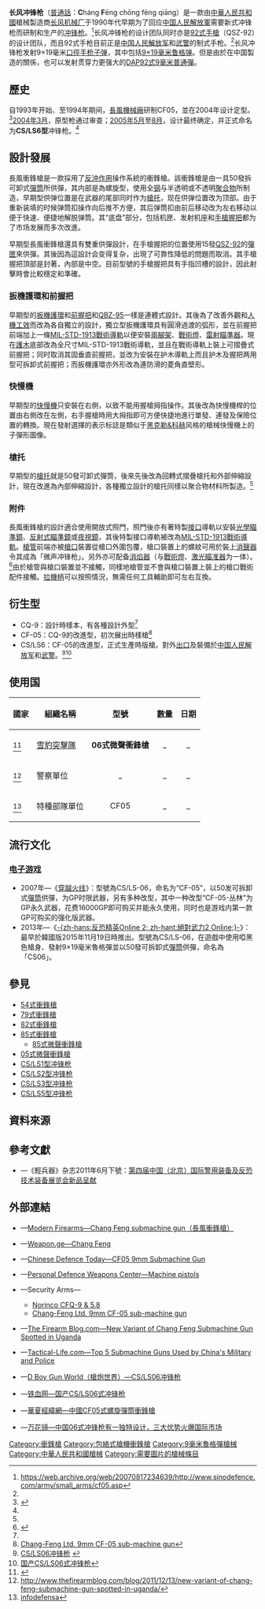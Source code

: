 {{noteTA
|G1=軍事
|G2=長度單位
|G3=Firearms
}}
{{Infobox Weapon
|name= CS/LS6式9毫米轻型冲锋枪
|image= 
|image_size= 300px
|caption= 
|origin= {{flagcountry|People's Republic of China}}
|type= [[冲锋枪|冲锋枪]]
<!-- Type selection -->
|is_ranged= yes
|is_bladed= 
|is_explosive= 
|is_artillery= 
|is_vehicle= 
|is_missile= 
|is_UK= 
<!-- Service history -->
|service= 2005年—
|used_by= {{flagcountry|People's Republic of China}}<div class="NavFrame collapsed" style="color: black; background-color: #FFFFFF; margin: 0 auto; padding: 0 10px; text-align: left;"><div class="NavHead" style="background-color: #FFFFFF; margin: 0 auto; padding: 0 10px; font-weight:normal;"></div><div class="NavContent" style="background-color: #FFFFFF; margin: 0 auto; padding: 0 10px;">
* [[中国人民解放军|中国人民解放军]]
* [[中国人民武装警察部队|中国人民武装警察部队]]
</div>
</div>
|wars= 
<!-- Production history -->
|designer= [[長風機械廠|長風機械廠]]
|design_date= 1993年、1994—2004年
|manufacturer= 長風機械廠
|unit_cost= 
|production_date= 2005年—
|number= 
|variants= <div class="NavFrame collapsed" style="color: black; background-color: #FFFFFF; margin: 0 auto; padding: 0 10px; text-align: left;"><div class="NavHead" style="background-color: #FFFFFF; margin: 0 auto; padding: 0 10px; font-weight:normal;"></div><div class="NavContent" style="background-color: #FFFFFF; margin: 0 auto; padding: 0 10px;">
* CQ-9（設計時樣本）
* CF-05（初次展出時樣本）
* CS/LS-06（生產時版本）
</div>
</div>
<!-- General specifications -->
|spec_label= 
|weight= 空槍：2.1[[千克|千克]]（4.63[[磅|磅]]）
|length=<div class="NavFrame collapsed" style="color: black; background-color: #FFFFFF; margin: 0 auto; padding: 0 10px; text-align: left;"><div class="NavHead" style="background-color: #FFFFFF; margin: 0 auto; padding: 0 10px; font-weight:normal;"></div><div class="NavContent" style="background-color: #FFFFFF; margin: 0 auto; padding: 0 10px;"> 
* 無[[抑制器|消声器]]：
** 槍托縮折：412[[毫米|毫米]]（16.22[[英寸|英寸]]）
** 槍托伸展：595毫米（23.43英吋）
* 加装消声器：
** 槍托縮折：631毫米（24.84英吋）
** 槍托伸展：814毫米（32.05英吋）
</div>
</div>
|part_length= 250毫米（9.84英吋）
|width= 64毫米（2.52英吋）
|height= 195毫米（7.68英吋）
|diameter= 
|crew= 
<!-- Ranged weapon specifications --> 
|cartridge= [[9×19mm魯格彈|DAP92式9毫米普通彈]]
|caliber= 9.02毫米（.355英吋）
|barrels= 1根，標準[[膛線|膛線]]纏距為1：10，膛線4條，右旋，槍管與[[槍口|槍口]]裝置並不接觸，槍口裝置以上可裝上[[消焰器|消焰器]]或[[抑制器|消聲器]]
|action= <div class="NavFrame collapsed" style="color: black; background-color: #FFFFFF; margin: 0 auto; padding: 0 10px; text-align: left;"><div class="NavHead" style="background-color: #FFFFFF; margin: 0 auto; padding: 0 10px; font-weight:normal;"></div><div class="NavContent" style="background-color: #FFFFFF; margin: 0 auto; padding: 0 10px;">
* [[開放式槍栓|開放式槍栓]]
* [[反沖作用_(槍械)|反沖作用]]
* [[包絡式槍機|包絡式槍機]]
</div>
</div>
|mode= {{Link-en|半自動槍械|Semi-automatic firearm|半自動}}、[[自動火器|全自動]]，可[[擊發調變槍械|靈巧轉換]]
|rate= 800發／分鐘
|velocity= 400[[米每秒|米／秒]]（1,313.34[[英尺每秒|英尺／秒]]）
|range= 100—150[[米_(单位)|公尺]]（109.36—164.04[[码|码]]，328.08—492.13[[英尺|英尺]]）
|max_range= 
|feed= <div class="NavFrame collapsed" style="color: black; background-color: #FFFFFF; margin: 0 auto; padding: 0 10px; text-align: left;"><div class="NavHead" style="background-color: #FFFFFF; margin: 0 auto; padding: 0 10px; font-weight:normal;"></div><div class="NavContent" style="background-color: #FFFFFF; margin: 0 auto; padding: 0 10px;">
* 50發可拆卸式[[彈匣#彈筒|彈筒]]
* 15發[[92式手槍|QSZ-92]]可拆卸式[[彈匣|彈匣]]（初期）
</div>
</div>
|sights= <div class="NavFrame collapsed" style="color: black; background-color: #FFFFFF; margin: 0 auto; padding: 0 10px; text-align: left;"><div class="NavHead" style="background-color: #FFFFFF; margin: 0 auto; padding: 0 10px; font-weight:normal;"></div><div class="NavContent" style="background-color: #FFFFFF; margin: 0 auto; padding: 0 10px;">
* [[機械瞄具|機械瞄具]]：開放式[[照門|照門]]（可上翻式調節）
* [[機匣|機匣]]頂部的特製[[接口|接口]]導軌／[[皮卡汀尼導軌|MIL-STD-1913戰術導軌]]以安裝[[瞄準鏡|光學瞄準鏡]]、[[紅點鏡|紅點鏡／反射式瞄準鏡]]、[[全像武器照準器|全息瞄準鏡]]、[[夜視鏡|夜視鏡]]或[[熱成像儀|熱成像儀]]（可拆卸）
</div>
</div>
<!-- 火炮規格 -->
|breech= 
|recoil= 
|carriage= 
|elevation= 
|traverse= 
<!-- 刃器規格 --> 
|blade_type= 
|hilt_type= 
|sheath_type= 
|head_type= 
|haft_type= 
<!-- 爆炸物內填炸藥規格 --> 
|filling= 
|filling_weight= 
|detonation= 
|yield= 
<!-- 車輛/飛彈 規格 -->
|armour= 
|primary_armament= 
|secondary_arament= 
|engine= 
|engine_power= 
|transmission= 
|payload_capacity= 
|fuel_capacity= 
|pw_ratio= 
|suspension= 
|clearance= 
|vehicle_range= 
|speed= 
|guidance= 
|steering= 
<!-- Missiles only -->
|wingspan= 
|propellant= 
|ceiling= 
|altitude= 
|depth= 
|boost= 
|accuracy= 
|launch_platform= 
|transport= 
}}

'''长风冲锋枪'''（[[現代標準漢語|普通話]]：'''C'''háng '''F'''ēng chōng fēng qiāng）是一款由[[中華人民共和國|中華人民共和國]]槍械製造商[[长风机械厂|长风机械厂]]于1990年代早期为了回应[[中国人民解放軍|中国人民解放軍]]需要新式冲锋枪而研制和生产的[[冲锋枪|冲锋枪]]。<ref name="SD">https://web.archive.org/web/20070817234639/http://www.sinodefence.com/army/small_arms/cf05.asp</ref>长风冲锋枪的设计团队同时亦是[[92式手槍|92式手槍]]（QSZ-92）的设计团队，而且92式手枪目前正是[[中国人民解放军|中国人民解放军]]和[[中国人民武装警察部队|武警]]的制式手枪。<ref name="SD"/>长风冲锋枪发射9×19毫米[[口徑|口徑]][[手枪|手枪]][[子弹|子弹]]，其中包括[[9×19mm魯格彈|9×19毫米鲁格弹]]。但是由於在中国製造的關係，也可以发射贯穿力更强大的[[DAP92式9毫米普通彈|DAP92式9毫米普通彈]]。

== 歷史 ==
自1993年开始、至1994年期间，[[長風機械廠|長風機械廠]]研制CF05，並在2004年设计定型。<ref name="HK">{{cite web |url=http://hk.huaxia.com/thjq/bqdg/ljbq/cfq/2007/03/32975.html |title=存档副本 |accessdate=2013-04-28 |deadurl=yes |archiveurl=https://web.archive.org/web/20131022171643/http://hk.huaxia.com/thjq/bqdg/ljbq/cfq/2007/03/32975.html |archivedate=2013-10-22 }}</ref>[[2004年3月|2004年3月]]，原型枪通过审查；[[2005年5月|2005年5月]]至[[2005年8月|8月]]，设计最终确定，并正式命名为'''CS/LS6型'''冲锋枪。<ref name="HK"/>

== 設計發展 ==
長風衝鋒槍是一款採用了[[反沖作用_(槍械)|反沖作用]]操作系統的衝鋒槍。該衝鋒槍是由一具50發拆可卸式[[彈匣#彈筒|彈筒]]所供彈，其内部是為螺旋型，使用全[[钢|钢]]与半透明或不透明[[聚合物|聚合物]]所制造，早期型供弹位置是在武器的尾部同时作为[[槍托|槍托]]，现在供弹位置改为顶部。由于重新装填的时候弹筒扣操作向后推不方便，其后弹筒扣由前后移动改为左右移动以便于快速、便捷地解脱弹筒。其“底盘”部分，包括机匣、发射机座和[[手槍握把|手槍握把]]都为了市场发展而多次改進。

早期型長風衝鋒槍還具有雙重供彈設計，在手槍握把的位置使用15發[[92式手槍|QSZ-92]]的[[彈匣|彈匣]]來供彈。其後因為這設計会变得复杂，出現了可靠性降低的問題而取消。其手槍握把頂部是封著，內部是中空。目前型號的手槍握把具有手指凹槽的設計，因此射擊時會比較穩定和準確。

=== 扳機護環和前握把 ===
早期型的[[扳機護環|扳機護環]]和[[輔助握把|前握把]]和[[95式自動步槍|QBZ-95]]一樣是連體式設計。其後為了改善外觀和[[人因工程学|人機工效]]而改為各自獨立的設計，獨立型扳機護環具有圓滑過渡的弧形，並在前握把前端加上一條[[皮卡汀尼導軌|MIL-STD-1913戰術導軌]]以便安裝[[兩腳架|兩腳架]]、[[戰術燈|戰術燈]]、[[雷射瞄準器|雷射瞄準器]]。現在[[護木|護木]]底部改為全尺寸MIL-STD-1913戰術導軌，並且在戰術導軌上裝上可摺疊式前握把；同时取消其固垂直前握把，並改为安裝在护木導軌上而且护木及握把两用型可拆卸式前握把；而扳機護環亦外形改為連防滑的菱角直壁形。

=== 快慢機 ===
早期型的[[擊發調變槍械|快慢機]]只安裝在右側，以致不能用握槍拇指操作。其後改為快慢機桿的位置由右側改在左側，右手握槍時用大拇指即可方便快捷地進行單發、連發及保險位置的轉換。現在發射選擇的表示标誌是類似于[[黑克勒&科赫|黑克勒&科赫]]风格的槍械快慢機上的子彈形圖像。

=== 槍托 ===
早期型的[[槍托|槍托]]就是50發可卸式彈筒，後來先後改為回轉式摺疊槍托和外部伸縮設計，現在改進為內部伸縮設計，各種獨立設計的槍托同樣以聚合物材料所製造。<ref name="SD"/>

=== 附件 ===
長風衝鋒槍的設計適合使用開放式照門，照門後亦有著特製[[接口|接口]]導軌以安裝[[瞄準鏡|光學瞄準鏡]]、[[紅點鏡|反射式瞄準鏡]]或[[夜視鏡|夜視鏡]]，其後特製接口導軌被改為[[皮卡汀尼導軌|MIL-STD-1913戰術導軌]]。[[槍管|槍管]]前端亦被[[槍口|槍口]]裝置從槍口外圍包覆，槍口裝置上的螺紋可用於裝上[[抑制器|消聲器]]令其成為「微声冲锋枪」。另外亦可配备[[消焰器|消焰器]]（与[[戰術燈|戰術燈]]、[[激光瞄准器|激光瞄准器]]为一体）。<ref>{{cite web |url=http://military.china.com/zh_cn/critical/25/20050820/12586404.html |title=存档副本 |accessdate=2013-06-04 |deadurl=yes |archiveurl=https://web.archive.org/web/20130405102817/http://military.china.com/zh_cn/critical/25/20050820/12586404.html |archivedate=2013-04-05 }}</ref>由於槍管與槍口裝置並不接觸，同樣地槍管並不會與槍口裝置上裝上的槍口戰術配件接觸。[[拉機柄|拉機柄]]可以按照情況，無需任何工具輔助即可左右互換。

== 衍生型 ==
* CQ-9：設計時樣本，有各種設計外型<ref name="CF05"/>
* CF-05：CQ-9的改進型，初次展出時樣槍<ref>[http://www.securityarms.com/20010315/galleryfiles/3300/3363.htm Chang-Feng Ltd. 9mm CF-05 sub-machine gun]</ref>
* CS/LS6：CF-05的改進型，正式生產時版槍。對外[[出口|出口]]及裝備於[[中国人民解放军|中国人民解放军]]和[[中国人民武装警察部队|武警]]。<ref name="CF05">[http://www.firearmsworld.net/china/smg/cf05/lwsmg.htm CS/LS06冲锋枪] {{webarchive|url=https://web.archive.org/web/20130607052045/http://www.firearmsworld.net/china/smg/cf05/lwsmg.htm |date=2013-06-07 }}</ref><ref>[http://bbs.tiexue.net/post2_5257835_1.html 国产CS/LS06式冲锋枪]</ref>

== 使用国 ==
{| border="1" cellpadding="4" cellspacing="0" style="margin: 1em 1em 1em 0; background: #f9f9f9; border: 1px #aaa solid; border-collapse: collapse; font-size: 95%;"
|-
! 國家
! 組織名稱
! 型號
! 數量
! 日期
|-
| {{flagcountry|People's Republic of China}}<ref>{{Cite web |url=http://world.guns.ru/smg/smg74-e.htm |title=存档副本 |accessdate=2013-06-04 |archive-date=2008-10-28 |archive-url=https://web.archive.org/web/20081028204356/http://world.guns.ru/smg/smg74-e.htm |dead-url=yes }}</ref>
| [[雪豹突擊隊|雪豹突擊隊]]
| style="text-align:center;"| '''06式微聲衝鋒槍'''
| style="text-align:center;"| _
| style="text-align:center;"| _
|-
| {{flagcountry|Uganda}}<ref>http://www.thefirearmblog.com/blog/2011/12/13/new-variant-of-chang-feng-submachine-gun-spotted-in-uganda/</ref>
| 警察單位
| style="text-align:center;"| _
| style="text-align:center;"| _
| style="text-align:center;"| _
|-
| {{flagcountry|Venezuela}}<ref>[https://www.infodefensa.com/latam/2018/06/14/noticia-fuerzas-especiales-venezuela-incorporan-chang.html infodefensa]</ref>
| 特種部隊單位
| style="text-align:center;"| CF05
| style="text-align:center;"| _
| style="text-align:center;"| _
|}

== 流行文化 ==
=== [[电子游戏|电子游戏]] ===
* 2007年—《[[穿越火线|穿越火线]]》：型號為CS/LS-06，命名为“CF-05”，以50发可拆卸式[[彈匣#彈筒|彈筒]]供彈，为GP时限武器，另有多种改型，其中一种改型“CF-05-丛林”为GP永久武器，花费16000GP即可购买并能永久使用，同时也是游戏内第一款GP可购买的强化版武器。
* 2013年—《[[絕對武力2_Online|-{zh-hans:反恐精英Online 2; zh-hant:絕對武力2 Online;}-]]》：最早於韓國版2015年11月19日時推出。型號為CS/LS-06，在遊戲中使用啞黑色槍身、發射9×19毫米魯格彈並以50發可拆卸式[[彈匣#彈筒|彈筒]]供彈，命名為「CS06」。

== 參見 ==
* [[54式衝鋒槍|54式衝鋒槍]]
* [[79式衝鋒槍|79式衝鋒槍]]
* [[82式衝鋒槍|82式衝鋒槍]]
* [[85式衝鋒槍|85式衝鋒槍]]
** [[85式衝鋒槍|85式微聲衝鋒槍]]
* [[05式微聲衝鋒槍|05式微聲衝鋒槍]]
* [[CS/LS1型冲锋枪|CS/LS1型冲锋枪]]
* [[CS/LS2型冲锋枪|CS/LS2型冲锋枪]]
* [[CS/LS3型冲锋枪|CS/LS3型冲锋枪]]
* [[CS/LS5型冲锋枪|CS/LS5型冲锋枪]]

== 資料來源 ==
<div class="references-small">
<references />
</div>

== 參考文獻 ==
* {{zh-hans icon}}—《輕兵器》杂志2011年6月下號：[https://web.archive.org/web/20140116201858/http://www.qbq.com.cn/a/bencandy.php?fid=73&aid=1632&page=2 第四届中国（北京）国际警用装备及反恐技术装备展览会新品呈献]

== 外部連結 ==
* {{en icon}}—[http://world.guns.ru/smg/ch/chang-feng-e.html Modern Firearms—Chang Feng submachine gun（長風衝鋒槍）]
* {{en icon}}—[http://georgians.weapon.ge/index.php?sel=1&id=355&man=&coun=&cat=4&l=en Weapon.ge—Chang Feng]
* {{en icon}}—[https://web.archive.org/web/20070817234639/http://www.sinodefence.com/army/small_arms/cf05.asp Chinese Defence Today—CF05 9mm Submachine Gun]
* {{en icon}}—[https://web.archive.org/web/20070218082047/http://www.personaldefenceweapons.com/similar_weapons/machine_pistols/machine_pistols.htm Personal Defence Weapons Center—Machine pistols]
* {{en icon}}—Security Arms—
** [http://www.securityarms.com/20010315/galleryfiles/2800/2802.htm Norinco CFQ-9 & 5.8]
** [http://www.securityarms.com/20010315/galleryfiles/3300/3363.htm Chang-Feng Ltd. 9mm CF-05 sub-machine gun]
* {{en icon}}—[http://www.thefirearmblog.com/blog/2011/12/13/new-variant-of-chang-feng-submachine-gun-spotted-in-uganda/ The Firearm Blog.com—New Variant of Chang Feng Submachine Gun Spotted in Uganda]
* {{en icon}}—[http://www.tactical-life.com/magazines/special-weapons/top-5-submachine-guns-china/3/ Tactical-Life.com—Top 5 Submachine Guns Used by China's Military and Police]
* {{zh-hans icon}}—[http://pewpewpew.work/china/smg/cf05/lwsmg.htm D Boy Gun World（槍炮世界）—CS/LS06冲锋枪]
* {{zh-hans icon}}—[http://bbs.tiexue.net/post2_5257835_1.html 铁血网—国产CS/LS06式冲锋枪]
* {{zh-hant icon}}—[https://web.archive.org/web/20131022171643/http://hk.huaxia.com/thjq/bqdg/ljbq/cfq/2007/03/32975.html 華夏經緯網—中國CF05式螺旋彈筒衝鋒槍]
* {{zh-hans icon}}—[https://web.archive.org/web/20160822060222/http://www.wanhuajing.com/d236966 万花镜—中国06式冲锋枪有一独特设计，三大优势火爆国际市场]

{{中国人民解放军现役单兵武器及弹药}}

[[Category:衝鋒槍|Category:衝鋒槍]]
[[Category:包絡式槍機衝鋒槍|Category:包絡式槍機衝鋒槍]]
[[Category:9毫米魯格彈槍械|Category:9毫米魯格彈槍械]]
[[Category:中華人民共和國槍械|Category:中華人民共和國槍械]]
[[Category:需要圖片的槍械條目|Category:需要圖片的槍械條目]]